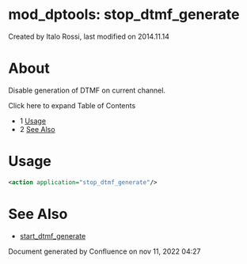 
# mod_dptools: stop_dtmf_generate 

 Created by  Italo Rossi, last modified on 2014.11.14

# About

Disable generation of DTMF on current channel.

Click here to expand Table of Contents

* 1 [Usage](#-freeswitch--mod_dptools-stop_dtmf_generate-)
* 2 [See Also](#-freeswitch--mod_dptools-stop_dtmf_generate-)

# Usage

```xml
<action application="stop_dtmf_generate"/>
```

# See Also

* [start\_dtmf\_generate](./6587137.mdx#0-about)

Document generated by Confluence on nov 11, 2022 04:27
